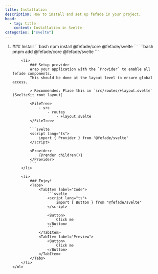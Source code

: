 ```yaml
---
title: Installation
description: How to install and set up fefade in your project.
head:
  - tag: title
    content: Installation in Svelte
categories: ["svelte"]
---
```



<Steps>
    <ol>
        <li>
            ### Install
            <Tabs>
                <TabItem label="npm" icon="npm">
                    ```bash
                    npm install @fefade/core @fefade/svelte
                    ```
                </TabItem>
                <TabItem label="pnpm" icon="pnpm">
                    ```bash
                    pnpm add @fefade/core @fefade/svelte
                    ```
                </TabItem>
            </Tabs>
        </li>

        <li>
            ### Setup provider
            Wrap your application with the `Provider` to enable all fefade components.
            This should be done at the layout level to ensure global access.

            > Recommended: Place this in `src/routes/+layout.svelte` (SvelteKit root layout)

            <FileTree>
                - src
                    - routes
                        - +layout.svelte
            </FileTree>

            ```svelte
            <script lang="ts">
                import { Provider } from "@fefade/svelte"
            </script>

            <Provider>
                {@render children()}
            </Provider>
            ```
        </li>

        <li>
            ### Enjoy!
            <Tabs>
                <TabItem label="Code">
                    ```svelte
                    <script lang="ts">
                        import { Button } from "@fefade/svelte"
                    </script>

                    <Button>
                        Click me
                    </Button>
                    ```
                </TabItem>
                <TabItem label="Preview">
                    <Button>
                        Click me
                    </Button>
                </TabItem>
            </Tabs>
        </li>
    </ol>

</Steps>
